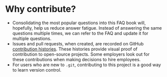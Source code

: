 # Why contribute? {#contribute}

- Consolidating the most popular questions into this FAQ book will, hopefully, help us reduce answer fatigue.
Instead of answering the same questions multiple times, we can refer to the FAQ and update it for multiple questions.
- Issues and pull requests, when created, are recorded on GitHub [contribution histories](https://docs.github.com/en/github/setting-up-and-managing-your-github-profile/viewing-contributions-on-your-profile).
These histories provide visual proof of contribution to open-source projects.
Some employers look out for these contributions when making decisions to hire employees.
- For users who are new to `.git`, contributing to this project is a good way to learn version control.
 
